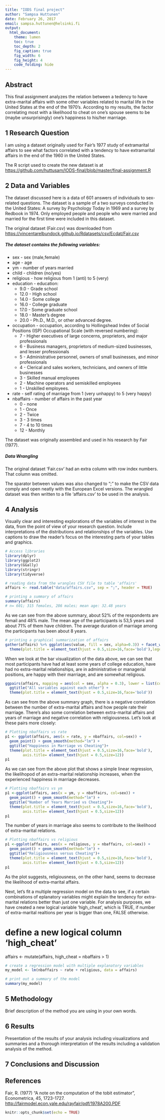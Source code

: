 ```yaml
---
title: "IODS final project"
author: "Sampsa Huttunen"
date: February 26, 2017
email: sampsa.huttunen@helsinki.fi
output:
  html_document:
    theme: lumen
    toc: true
    toc_depth: 2
    fig_caption: true
    fig_width: 6
    fig_height: 4
    code_folding: hide
---
```


## Abstract

This final assignment analyzes the relation between a tedency to have extra-marital affairs with some other variables related to marital life in the United States at the end of the 1970's. According to my results, the factor correlating most with a likelihood to cheat on one's spouse seems to be (maybe unsurprisingly) one's happiness to his/her marriage.  

## 1 Research Question

I am using a dataset originally used for Fair's 1977 study of extramarital affairs to see what factors correlated with a tendency to have extramarital affairs in the end of the 1960 in the United States. 

The R script used to create the new dataset is at   [https://github.com/huttusam/IODS-final/blob/master/final-assignment.R](https://github.com/huttusam/IODS-final/blob/master/final-assignment.R)

## 2 Data and Variables

The dataset discussed here is a data of 601 answers of individuals to sex-related questions. The dataset is a sample of a two surveys conducted in the United States: A survey by Psychology Today in 1969 and a survey by Redbook in 1974. Only employed people and people who were married and married for the first time were included in this dataset.

The original dataset (Fair.csv) was downloaded from [https://vincentarelbundock.github.io/Rdatasets/csv/Ecdat/Fair.csv](https://vincentarelbundock.github.io/Rdatasets/csv/Ecdat/Fair.csv)  

##### The dataset contains the following variables:  
* sex - sex (male,female)  
* age - age  
* ym - number of years married
* child - children (no/yes) 
* religious - how religious from 1 (anti) to 5 (very)
* education - education:
  + 9.0 - Grade school  
  + 12.0 - High school
  + 14.0 - Some college
  + 16.0 - College graduate
  + 17.0 - Some graduate school
  + 18.0 - Master's degree
  + 20.0 - Ph.D., M.D., or other advanced degree.
* occupation - occupation, according to Hollingshead Index of Social Positions (ISP) Occupational Scale (with reversed numbering):
  + 7 - Higher executives of large concerns, proprietors, and major professionals  
  + 6 - Business managers, proprietors of medium-sized businesses, and lesser professionals  
  + 5 - Administrative personnel, owners of small businesses, and minor professionals
  + 4 - Clerical and sales workers, technicians, and owners of little businesses
  + 3 - Skilled manual employees
  + 2 - Machine operators and semiskilled employees
  + 1 - Unskilled employees.
* rate - self rating of marriage from 1 (very unhappy) to 5 (very happy)
* nbaffairs - number of affairs in the past year
  + 0 - none
  + 1 - Once  
  + 2 - Twice
  + 3 - 3 times
  + 7 - 4 to 10 times
  + 12 - Monthly

The dataset was originally assembled and used in his research by Fair (1977).  

##### Data Wrangling

The original dataset 'Fair.csv' had an extra column with row index numbers. That column was omitted.  

The sparator between values was also changed to ";" to make the CSV data comply and open neatly with the European Excel versions. The wrangled dataset was then written to a file 'affairs.csv' to be used in the analysis.  

## 4 Analysis

Visually clear and interesting explorations of the variables of interest in the data, from the point of view of your research question. Include interpretations of the distributions and relationships of the variables. Use captions to draw the reader's focus on the interesting parts of your tables and graphics.  

```r
# Access libraries
library(dplyr)
library(ggplot2)
library(GGally)
library(stringr)
library(tidyverse)

# reading data from the wrangles CSV file to table 'affairs'
affairs <- read.table("data/affairs.csv", sep = ";", header = TRUE)

# printing a summary of affairs
summary(affairs)
# n= 601; 315 females, 286 males; mean age: 32.48 years
```

As we can see from the above summary, about 52% of the respondents are femail and 48% male. The mean age of the participants is 53,5 years and about 71% of them have children. The average duration of marriage among the participants has been about 8 years.  


```r
# printing a graphical summarization of affairs
gather(affairs) %>% ggplot(aes(value, fill = sex, alpha=0.3)) + facet_wrap("key", scales = "free") + geom_bar() + ggtitle("Barplot of all variables") +
  theme(plot.title = element_text(hjust = 0.5,size=16,face='bold'),legend.position="none")

```

When we look at the bar visualization of the data above, we can see that most participants have had at least some years of college education, have had no extra-marital relationships, are in administrative or managerial positions, are happy with their marriage, and are somewhat religious.  


```r
ggpairs(affairs, mapping = aes(col = sex, alpha = 0.3), lower = list(combo = wrap("facethist", bins = 20))) +
  ggtitle("All variables against each other") +
  theme(plot.title = element_text(hjust = 0.5,size=16,face='bold'))

```

As can see from the above summary graph, there is a negative correlation between the number of extra-marital affairs and how people rate their marriage. There's also some correlation between extra-marital affairs and years of marriage and negative correlation with religiousness. Let's look at these pairs more closely:  


```r
# Plotting nbaffairs vs rate
p1 <- ggplot(affairs, aes(x = rate, y = nbaffairs, col=sex)) +
  geom_point() + geom_smooth(method="lm") + 
  ggtitle("Happiness in Marriage vs Cheating")+
  theme(plot.title = element_text(hjust = 0.5,size=16,face='bold'),
        axis.title= element_text(hjust = 0.5,size=12))
p1
```
As we can see from the above plot that shows a simple linear regression, the likelihopod of an extra-marital relationship increases, when the experienced happiness in marriage decreases.


```r
# Plotting nbaffairs vs ym
p1 <-ggplot(affairs, aes(x = ym, y = nbaffairs, col=sex)) +
  geom_point() + geom_smooth(method="lm") + 
  ggtitle("Number of Years Married vs Cheating")+
  theme(plot.title = element_text(hjust = 0.5,size=16,face='bold'),
        axis.title= element_text(hjust = 0.5,size=12))
p1
```
The number of years in marriage also seems to contribute to the likelihood of extra-marital relations.

```r
# Plotting nbaffairs vs religious
p1 <-ggplot(affairs, aes(x = religious, y = nbaffairs, col=sex)) +
  geom_point() + geom_smooth(method="lm") + 
  ggtitle("Religiousness versus Cheating")+
  theme(plot.title = element_text(hjust = 0.5,size=16,face='bold'),
        axis.title= element_text(hjust = 0.5,size=12))
p1
```
As the plot suggests, religiousness, on the other hand, seems to decrease the likelihood of extra-marital affairs.  

Next, let's fit a multiple regression model on the data to see, if a certain combinations of eplanatory variables might explain the tendency for extra-marital relations better than just one variable. For analysis purposes, we have created a new logical variable 'high_cheat', which is TRUE, if number of extra-marital realtions per year is bigger than one, FALSE otherwise.  

# define a new logical column 'high_cheat'
affairs <- mutate(affairs, high_cheat = nbaffairs > 1)  



```r
# create a regression model with multiple explanatory variables
my_model <- lm(nbaffairs ~ rate + religious, data = affairs)

# print out a summary of the model
summary(my_model)
```



## 5 Methodology

Brief description of the method you are using in your own words.  

## 6 Results

Presentation of the results of your analysis including visualizations and summaries and a thorough interpretation of the results including a validation analysis of the method.  

## 7 Conclusions and Discussion


## References
Fair, R. (1977) "A note on the computation of the tobit estimator", Econometrica, 45, 1723-1727. [http://fairmodel.econ.yale.edu/rayfair/pdf/1978A200.PDF](http://fairmodel.econ.yale.edu/rayfair/pdf/1978A200.PDF)  




```r
knitr::opts_chunk$set(echo = TRUE)
```
